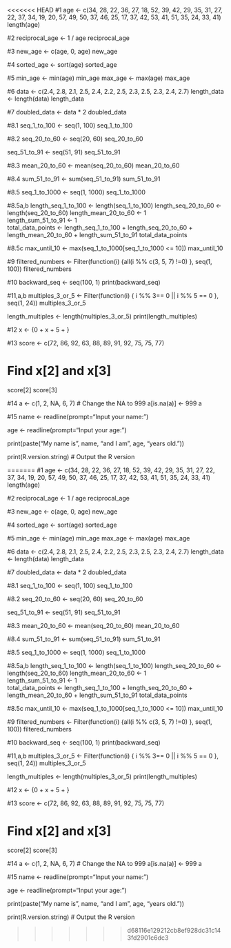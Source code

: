 <<<<<<< HEAD
#1
age <- c(34, 28, 22, 36, 27, 18, 52, 39, 42, 29, 35, 31, 27, 22, 37, 34, 19, 20, 57, 49, 50, 37, 46, 25, 17, 37, 42, 53, 41, 51, 35, 24, 33, 41)
length(age)

#2
reciprocal_age <- 1 / age
reciprocal_age

#3
new_age <- c(age, 0, age)
new_age

#4
sorted_age <- sort(age)
sorted_age

#5
min_age <- min(age)
min_age
max_age <- max(age)
max_age

#6
data <- c(2.4, 2.8, 2.1, 2.5, 2.4, 2.2, 2.5, 2.3, 2.5, 2.3, 2.4, 2.7)
length_data <- length(data)
length_data

#7
doubled_data <- data * 2
doubled_data  

#8.1
seq_1_to_100 <- seq(1, 100)
seq_1_to_100

#8.2
seq_20_to_60 <- seq(20, 60)
seq_20_to_60


seq_51_to_91 <- seq(51, 91)
seq_51_to_91

#8.3
mean_20_to_60 <- mean(seq_20_to_60)
mean_20_to_60

#8.4
sum_51_to_91 <- sum(seq_51_to_91)
sum_51_to_91

#8.5
seq_1_to_1000 <- seq(1, 1000)
seq_1_to_1000

#8.5a,b
length_seq_1_to_100 <- length(seq_1_to_100)
length_seq_20_to_60 <- length(seq_20_to_60)
length_mean_20_to_60 <- 1  
length_sum_51_to_91 <- 1  
total_data_points <- length_seq_1_to_100 + length_seq_20_to_60 + length_mean_20_to_60 + length_sum_51_to_91
total_data_points

#8.5c
max_until_10 <- max(seq_1_to_1000[seq_1_to_1000 <= 10])
max_until_10

#9
filtered_numbers <- Filter(function(i) {all(i %% c(3, 5, 7) !=0) }, seq(1, 100))
filtered_numbers

#10
backward_seq <- seq(100, 1)
print(backward_seq)

#11,a,b
multiples_3_or_5 <- Filter(function(i) { i %% 3== 0 || i %% 5 == 0 }, seq(1, 24))
multiples_3_or_5

length_multiples <- length(multiples_3_or_5)
print(length_multiples)

#12
x <- {0 + x + 5 + }

#13
score <- c(72, 86, 92, 63, 88, 89, 91, 92, 75, 75, 77)

# Find x[2] and x[3]
score[2] 
score[3] 

#14
a <- c(1, 2, NA, 6, 7)
# Change the NA to 999
a[is.na(a)] <- 999
a

#15
name <- readline(prompt="Input your name: ")

age <- readline(prompt="Input your age: ")

print(paste("My name is", name, "and I am", age, "years old."))

print(R.version.string)  # Output the R version




=======
#1
age <- c(34, 28, 22, 36, 27, 18, 52, 39, 42, 29, 35, 31, 27, 22, 37, 34, 19, 20, 57, 49, 50, 37, 46, 25, 17, 37, 42, 53, 41, 51, 35, 24, 33, 41)
length(age)

#2
reciprocal_age <- 1 / age
reciprocal_age

#3
new_age <- c(age, 0, age)
new_age

#4
sorted_age <- sort(age)
sorted_age

#5
min_age <- min(age)
min_age
max_age <- max(age)
max_age

#6
data <- c(2.4, 2.8, 2.1, 2.5, 2.4, 2.2, 2.5, 2.3, 2.5, 2.3, 2.4, 2.7)
length_data <- length(data)
length_data

#7
doubled_data <- data * 2
doubled_data  

#8.1
seq_1_to_100 <- seq(1, 100)
seq_1_to_100

#8.2
seq_20_to_60 <- seq(20, 60)
seq_20_to_60


seq_51_to_91 <- seq(51, 91)
seq_51_to_91

#8.3
mean_20_to_60 <- mean(seq_20_to_60)
mean_20_to_60

#8.4
sum_51_to_91 <- sum(seq_51_to_91)
sum_51_to_91

#8.5
seq_1_to_1000 <- seq(1, 1000)
seq_1_to_1000

#8.5a,b
length_seq_1_to_100 <- length(seq_1_to_100)
length_seq_20_to_60 <- length(seq_20_to_60)
length_mean_20_to_60 <- 1  
length_sum_51_to_91 <- 1  
total_data_points <- length_seq_1_to_100 + length_seq_20_to_60 + length_mean_20_to_60 + length_sum_51_to_91
total_data_points

#8.5c
max_until_10 <- max(seq_1_to_1000[seq_1_to_1000 <= 10])
max_until_10

#9
filtered_numbers <- Filter(function(i) {all(i %% c(3, 5, 7) !=0) }, seq(1, 100))
filtered_numbers

#10
backward_seq <- seq(100, 1)
print(backward_seq)

#11,a,b
multiples_3_or_5 <- Filter(function(i) { i %% 3== 0 || i %% 5 == 0 }, seq(1, 24))
multiples_3_or_5

length_multiples <- length(multiples_3_or_5)
print(length_multiples)

#12
x <- {0 + x + 5 + }

#13
score <- c(72, 86, 92, 63, 88, 89, 91, 92, 75, 75, 77)

# Find x[2] and x[3]
score[2] 
score[3] 

#14
a <- c(1, 2, NA, 6, 7)
# Change the NA to 999
a[is.na(a)] <- 999
a

#15
name <- readline(prompt="Input your name: ")

age <- readline(prompt="Input your age: ")

print(paste("My name is", name, "and I am", age, "years old."))

print(R.version.string)  # Output the R version




>>>>>>> d68116e129212cb8ef928dc31c143fd2901c6dc3

